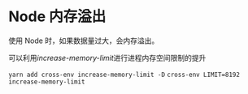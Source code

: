 # Node 内存溢出

使用 Node 时，如果数据量过大，会内存溢出。

可以利用*increase-memory-limit*进行进程内存空间限制的提升

`yarn add cross-env increase-memory-limit -D`
`cross-env LIMIT=8192 increase-memory-limit`
